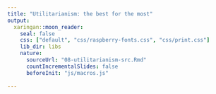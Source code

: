 ```yaml
---
title: "Utilitarianism: the best for the most"
output:
  xaringan::moon_reader:
    seal: false
    css: ["default", "css/raspberry-fonts.css", "css/print.css"]
    lib_dir: libs
    nature:
      sourceUrl: "08-utilitarianism-src.Rmd"
      countIncrementalSlides: false
      beforeInit: "js/macros.js"
      
---
```

